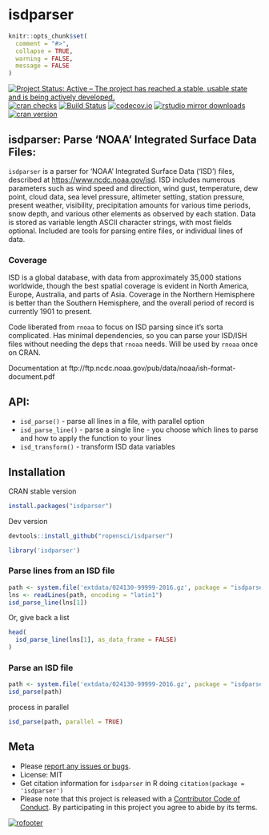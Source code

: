 isdparser
=========

```r
knitr::opts_chunk$set(
  comment = "#>",
  collapse = TRUE,
  warning = FALSE,
  message = FALSE
)
```


[![Project Status: Active – The project has reached a stable, usable state and is being actively developed.](http://www.repostatus.org/badges/latest/active.svg)](http://www.repostatus.org/#active)
[![cran checks](https://cranchecks.info/badges/worst/isdparser)](https://cranchecks.info/pkgs/isdparser)
[![Build Status](https://travis-ci.org/ropensci/isdparser.svg?branch=master)](https://travis-ci.org/ropensci/isdparser)
[![codecov.io](https://codecov.io/github/ropensci/isdparser/coverage.svg?branch=master)](https://codecov.io/github/ropensci/isdparser?branch=master)
[![rstudio mirror downloads](http://cranlogs.r-pkg.org/badges/isdparser?color=C9A115)](https://github.com/metacran/cranlogs.app)
[![cran version](http://www.r-pkg.org/badges/version/isdparser)](https://cran.r-project.org/package=isdparser)

## isdparser: Parse 'NOAA' Integrated Surface Data Files:
`isdparser` is a parser for 'NOAA' Integrated Surface Data ('ISD') files, described at <https://www.ncdc.noaa.gov/isd>. ISD includes numerous parameters such as wind speed and direction, wind gust, temperature, dew point, cloud data, sea level pressure, altimeter setting, station pressure, present weather, visibility, precipitation amounts for various time periods, snow depth, and various other elements as observed by each station. Data is stored as variable length ASCII character strings, with most fields optional. Included are tools for parsing entire files, or individual lines of data.

### Coverage
ISD is a global database, with data from approximately 35,000 stations worldwide, though the best spatial coverage is evident in North America, Europe, Australia, and parts of Asia. Coverage in the Northern Hemisphere is better than the Southern Hemisphere, and the overall period of record is currently 1901 to present. 


Code liberated from `rnoaa` to focus on ISD parsing since it's sorta
complicated. Has minimal dependencies, so you can parse your ISD/ISH
files without needing the deps that `rnoaa` needs. Will be used by
`rnoaa` once on CRAN.

Documentation at ftp://ftp.ncdc.noaa.gov/pub/data/noaa/ish-format-document.pdf

## API:

* `isd_parse()` - parse all lines in a file, with parallel option
* `isd_parse_line()` - parse a single line - you choose which lines to parse
and how to apply the function to your lines
* `isd_transform()` - transform ISD data variables

## Installation

CRAN stable version

```r
install.packages("isdparser")
```

Dev version

```r
devtools::install_github("ropensci/isdparser")
```

```r
library('isdparser')
```

### Parse lines from an ISD file

```r
path <- system.file('extdata/024130-99999-2016.gz', package = "isdparser")
lns <- readLines(path, encoding = "latin1")
isd_parse_line(lns[1])
```

Or, give back a list

```r
head(
  isd_parse_line(lns[1], as_data_frame = FALSE)
)
```

### Parse an ISD file

```r
path <- system.file('extdata/024130-99999-2016.gz', package = "isdparser")
isd_parse(path)
```

process in parallel

```r
isd_parse(path, parallel = TRUE)
```

## Meta

* Please [report any issues or bugs](https://github.com/ropensci/isdparser/issues).
* License: MIT
* Get citation information for `isdparser` in R doing `citation(package = 'isdparser')`
* Please note that this project is released with a [Contributor Code of Conduct](CODE_OF_CONDUCT.md). By participating in this project you agree to abide by its terms.

[![rofooter](https://ropensci.org/public_images/github_footer.png)](https://ropensci.org)
